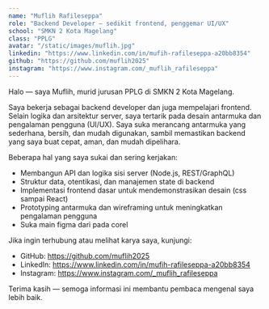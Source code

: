 ```yaml
---
name: "Muflih Rafileseppa"
role: "Backend Developer — sedikit frontend, penggemar UI/UX"
school: "SMKN 2 Kota Magelang"
class: "PPLG"
avatar: "/static/images/muflih.jpg" 
linkedin: "https://www.linkedin.com/in/mufih-rafileseppa-a20bb8354"
github: "https://github.com/muflih2025"
instagram: "https://www.instagram.com/_muflih_rafileseppa"
---
```


Halo — saya Muflih, murid jurusan PPLG di SMKN 2 Kota Magelang.

Saya bekerja sebagai backend developer dan juga mempelajari frontend. Selain logika dan arsitektur server, saya tertarik pada desain antarmuka dan pengalaman pengguna (UI/UX). Saya suka merancang antarmuka yang sederhana, bersih, dan mudah digunakan, sambil memastikan backend yang saya buat cepat, aman, dan mudah dipelihara.

Beberapa hal yang saya sukai dan sering kerjakan:

- Membangun API dan logika sisi server (Node.js, REST/GraphQL)
- Struktur data, otentikasi, dan manajemen state di backend
- Implementasi frontend dasar untuk mendemonstrasikan desain (css sampai React)
- Prototyping antarmuka dan wireframing untuk meningkatkan pengalaman pengguna 
- Suka main figma dari pada corel

Jika ingin terhubung atau melihat karya saya, kunjungi:

- GitHub: https://github.com/muflih2025
- LinkedIn: https://www.linkedin.com/in/mufih-rafileseppa-a20bb8354
- Instagram: https://www.instagram.com/_muflih_rafileseppa


Terima kasih — semoga informasi ini membantu pembaca mengenal saya lebih baik.

